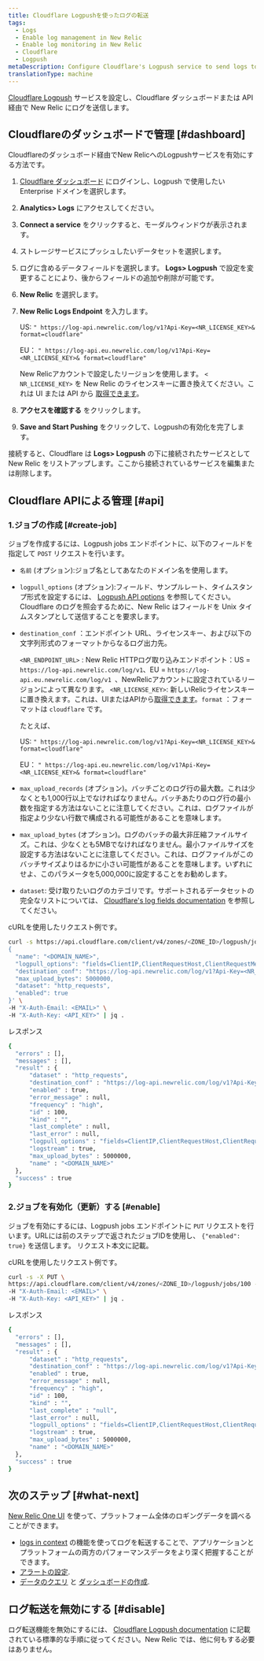 ```yaml
---
title: Cloudflare Logpushを使ったログの転送
tags:
  - Logs
  - Enable log management in New Relic
  - Enable log monitoring in New Relic
  - Cloudflare
  - Logpush
metaDescription: Configure Cloudflare's Logpush service to send logs to New Relic.
translationType: machine
---
```


[Cloudflare Logpush](https://developers.cloudflare.com/logs/get-started/enable-destinations/new-relic/) サービスを設定し、Cloudflare ダッシュボードまたは API 経由で New Relic にログを送信します。

## Cloudflareのダッシュボードで管理 [#dashboard]

Cloudflareのダッシュボード経由でNew RelicへのLogpushサービスを有効にする方法です。

1. [Cloudflare ダッシュボード](https://dash.cloudflare.com/login) にログインし、Logpush で使用したい Enterprise ドメインを選択します。

2. **Analytics> Logs** にアクセスしてください。

3. **Connect a service** をクリックすると、モーダルウィンドウが表示されます。

4. ストレージサービスにプッシュしたいデータセットを選択します。

5. ログに含めるデータフィールドを選択します。 **Logs> Logpush** で設定を変更することにより、後からフィールドの追加や削除が可能です。

6. **New Relic** を選択します。

7. **New Relic Logs Endpoint** を入力します。

   US: `" https://log-api.newrelic.com/log/v1?Api-Key=<NR_LICENSE_KEY>& format=cloudflare"`

   EU： `" https://log-api.eu.newrelic.com/log/v1?Api-Key=<NR_LICENSE_KEY>& format=cloudflare"`

   New Relicアカウントで設定したリージョンを使用します。 `< NR_LICENSE_KEY>` を New Relic のライセンスキーに置き換えてください。これは UI または API から [取得できます](/docs/apis/intro-apis/new-relic-api-keys/#manage-license-key)。

8. **アクセスを確認する** をクリックします。

9. **Save and Start Pushing** をクリックして、Logpushの有効化を完了します。

接続すると、Cloudflare は **Logs> Logpush** の下に接続されたサービスとして New Relic をリストアップします。ここから接続されているサービスを編集または削除します。

## Cloudflare APIによる管理 [#api]

### 1.ジョブの作成 [#create-job]

ジョブを作成するには、Logpush jobs エンドポイントに、以下のフィールドを指定して `POST` リクエストを行います。

* `名前` (オプション):ジョブ名としてあなたのドメイン名を使用します。

* `logpull_options` (オプション):フィールド、サンプルレート、タイムスタンプ形式を設定するには、 [Logpush API options](https://developers.cloudflare.com/logs/reference/logpush-api-configuration#options) を参照してください。Cloudflare のログを照会するために、New Relic はフィールドを Unix タイムスタンプとして送信することを要求します。

* `destination_conf` ：エンドポイント URL、ライセンスキー、および以下の文字列形式のフォーマットからなるログ出力先。

  `<NR_ENDPOINT_URL>` : New Relic HTTPログ取り込みエンドポイント：US = `https://log-api.newrelic.com/log/v1`、EU = `https://log-api.eu.newrelic.com/log/v1 `、NewRelicアカウントに設定されているリージョンによって異なります。 `<NR_LICENSE_KEY>`: 新しいRelicライセンスキーに置き換えます。これは、UIまたはAPIから[取得できます](/docs/apis/intro-apis/new-relic-api-keys/#manage-license-key)。`format` ：フォーマットは `cloudflare` です。

  たとえば、

  US: `" https://log-api.newrelic.com/log/v1?Api-Key=<NR_LICENSE_KEY>& format=cloudflare"`

  EU： `" https://log-api.eu.newrelic.com/log/v1?Api-Key=<NR_LICENSE_KEY>& format=cloudflare"`

* `max_upload_records` (オプション)。バッチごとのログ行の最大数。これは少なくとも1,000行以上でなければなりません。バッチあたりのログ行の最小数を指定する方法はないことに注意してください。これは、ログファイルが指定より少ない行数で構成される可能性があることを意味します。

* `max_upload_bytes` (オプション)。ログのバッチの最大非圧縮ファイルサイズ。これは、少なくとも5MBでなければなりません。最小ファイルサイズを設定する方法はないことに注意してください。これは、ログファイルがこのバッチサイズよりはるかに小さい可能性があることを意味します。いずれにせよ、このパラメータを5,000,000に設定することをお勧めします。

* `dataset`: 受け取りたいログのカテゴリです。サポートされるデータセットの完全なリストについては、 [Cloudflare's log fields documentation](https://developers.cloudflare.com/logs/reference/log-fields) を参照してください。

cURLを使用したリクエスト例です。

```bash
curl -s https://api.cloudflare.com/client/v4/zones/<ZONE_ID>/logpush/jobs -X POST -d '
{
  "name": "<DOMAIN_NAME>",
  "logpull_options": "fields=ClientIP,ClientRequestHost,ClientRequestMethod,ClientRequestURI,EdgeEndTimestamp,EdgeResponseBytes,EdgeResponseStatus,EdgeStartTimestamp,RayID&timestamps=unix",
  "destination_conf": "https://log-api.newrelic.com/log/v1?Api-Key=<NR_LICENSE_KEY>&format=cloudflare",
  "max_upload_bytes": 5000000,
  "dataset": "http_requests",
  "enabled": true
}' \
-H "X-Auth-Email: <EMAIL>" \
-H "X-Auth-Key: <API_KEY>" | jq .
```

レスポンス

```bash
{
  "errors" : [],
  "messages" : [],
  "result" : {
      "dataset" : "http_requests",
      "destination_conf" : "https://log-api.newrelic.com/log/v1?Api-Key=<NR_LICENSE_KEY>&format=cloudflare",
      "enabled" : true,
      "error_message" : null,
      "frequency" : "high",
      "id" : 100,
      "kind" : "",
      "last_complete" : null,
      "last_error" : null,
      "logpull_options" : "fields=ClientIP,ClientRequestHost,ClientRequestMethod,ClientRequestURI,EdgeEndTimestamp,EdgeResponseBytes,EdgeResponseStatus,EdgeStartTimestamp,RayID&timestamps=unix",
      "logstream" : true,
      "max_upload_bytes" : 5000000,
      "name" : "<DOMAIN_NAME>"
  },
  "success" : true
}
```

### 2.ジョブを有効化（更新）する [#enable]

ジョブを有効にするには、Logpush jobs エンドポイントに `PUT` リクエストを行います。URLには前のステップで返されたジョブIDを使用し、 `{"enabled": true}` を送信します。 リクエスト本文に記載。

cURLを使用したリクエスト例です。

```bash
curl -s -X PUT \
https://api.cloudflare.com/client/v4/zones/<ZONE_ID>/logpush/jobs/100 -d'{"enabled":true}' \
-H "X-Auth-Email: <EMAIL>" \
-H "X-Auth-Key: <API_KEY>" | jq .
```

レスポンス

```bash
{
  "errors" : [],
  "messages" : [],
  "result" : {
      "dataset" : "http_requests",
      "destination_conf" : "https://log-api.newrelic.com/log/v1?Api-Key=<NR_LICENSE_KEY>&format=cloudflare",
      "enabled" : true,
      "error_message" : null,
      "frequency" : "high",
      "id" : 100,
      "kind" : "",
      "last_complete" : "null",
      "last_error" : null,
      "logpull_options" : "fields=ClientIP,ClientRequestHost,ClientRequestMethod,ClientRequestURI,EdgeEndTimestamp,EdgeResponseBytes,EdgeResponseStatus,EdgeStartTimestamp,RayID&timestamps=unix",
      "logstream" : true,
      "max_upload_bytes" : 5000000,
      "name" : "<DOMAIN_NAME>"
  },
  "success" : true
}
```

## 次のステップ [#what-next]

[New Relic One UI](/docs/logs/log-management/ui-data/use-logs-ui/) を使って、プラットフォーム全体のロギングデータを調べることができます。

* [logs in context](/docs/logs/enable-log-management-new-relic/configure-logs-context/configure-logs-context-apm-agents/) の機能を使ってログを転送することで、アプリケーションとプラットフォームの両方のパフォーマンスデータをより深く把握することができます。
* [アラートの設定](/docs/alerts-applied-intelligence/new-relic-alerts/alert-conditions/create-alert-conditions/).
* [データのクエリ](/docs/query-your-data/explore-query-data/get-started/introduction-querying-new-relic-data/) と [ダッシュボードの作成](/docs/query-your-data/explore-query-data/dashboards/introduction-dashboards/).

## ログ転送を無効にする [#disable]

ログ転送機能を無効にするには、 [Cloudflare Logpush documentation](https://developers.cloudflare.com/logs/faq/) に記載されている標準的な手順に従ってください。New Relic では、他に何もする必要はありません。
